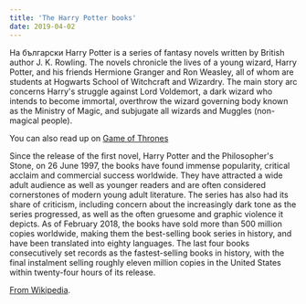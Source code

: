 ```yaml
---
title: 'The Harry Potter books'
date: 2019-04-02
---
```


На български Harry Potter is a series of fantasy novels written by British author J. K. Rowling. The novels chronicle the lives of a young wizard, Harry Potter, and his friends Hermione Granger and Ron Weasley, all of whom are students at Hogwarts School of Witchcraft and Wizardry. The main story arc concerns Harry's struggle against Lord Voldemort, a dark wizard who intends to become immortal, overthrow the wizard governing body known as the Ministry of Magic, and subjugate all wizards and Muggles (non-magical people).

You can also read up on [Game of Thrones](/game-of-thrones)

Since the release of the first novel, Harry Potter and the Philosopher's Stone, on 26 June 1997, the books have found immense popularity, critical acclaim and commercial success worldwide. They have attracted a wide adult audience as well as younger readers and are often considered cornerstones of modern young adult literature. The series has also had its share of criticism, including concern about the increasingly dark tone as the series progressed, as well as the often gruesome and graphic violence it depicts. As of February 2018, the books have sold more than 500 million copies worldwide, making them the best-selling book series in history, and have been translated into eighty languages. The last four books consecutively set records as the fastest-selling books in history, with the final instalment selling roughly eleven million copies in the United States within twenty-four hours of its release.

[From Wikipedia](https://en.wikipedia.org/wiki/Harry_Potter).

